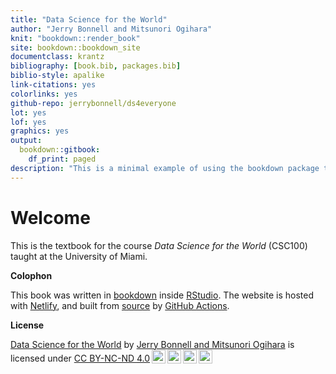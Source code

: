```yaml
--- 
title: "Data Science for the World"
author: "Jerry Bonnell and Mitsunori Ogihara"
knit: "bookdown::render_book"
site: bookdown::bookdown_site
documentclass: krantz
bibliography: [book.bib, packages.bib]
biblio-style: apalike
link-citations: yes
colorlinks: yes
github-repo: jerrybonnell/ds4everyone
lot: yes
lof: yes
graphics: yes
output:
  bookdown::gitbook:
    df_print: paged
description: "This is a minimal example of using the bookdown package to write a book. The output format for this example is bookdown::gitbook."
---
```


# Welcome {-}

This is the textbook for the course *Data Science for the World* (CSC100) taught at the University of Miami.

__Colophon__

This book was written in [bookdown](http://bookdown.org/) inside [RStudio](http://www.rstudio.com/ide/). The website is hosted with [Netlify](https://www.netlify.com), and built from [source](https://github.com/jerrybonnell/ds4everyone) by [GitHub Actions](https://github.com/features/actions).

__License__

<p xmlns:cc="http://creativecommons.org/ns#" xmlns:dct="http://purl.org/dc/terms/"><a property="dct:title" rel="cc:attributionURL" href="https://ds4world.cs.miami.edu">Data Science for the World</a> by <a rel="cc:attributionURL dct:creator" property="cc:attributionName" href="http://cs.miami.edu/~ogihara">Jerry Bonnell and Mitsunori Ogihara</a> is licensed under <a href="http://creativecommons.org/licenses/by-nc-nd/4.0/?ref=chooser-v1" target="_blank" rel="license noopener noreferrer" style="display:inline-block;">CC BY-NC-ND 4.0<img style="height:22px!important;margin-left:3px;vertical-align:text-bottom;" src="https://mirrors.creativecommons.org/presskit/icons/cc.svg?ref=chooser-v1"><img style="height:22px!important;margin-left:3px;vertical-align:text-bottom;" src="https://mirrors.creativecommons.org/presskit/icons/by.svg?ref=chooser-v1"><img style="height:22px!important;margin-left:3px;vertical-align:text-bottom;" src="https://mirrors.creativecommons.org/presskit/icons/nc.svg?ref=chooser-v1"><img style="height:22px!important;margin-left:3px;vertical-align:text-bottom;" src="https://mirrors.creativecommons.org/presskit/icons/nd.svg?ref=chooser-v1"></a></p>

 








